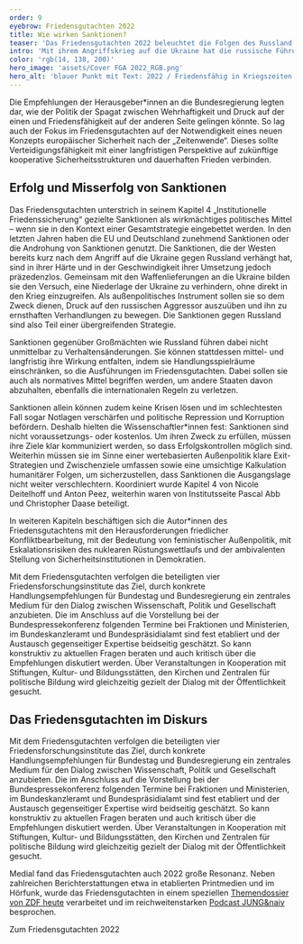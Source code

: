 ```yaml
---
order: 9
eyebrow: Friedensgutachten 2022
title: Wie wirken Sanktionen?
teaser: 'Das Friedensgutachten 2022 beleuchtet die Folgen des Russland-Ukraine-Kriegs und diskutiert Maßnahmen, um den Krieg zu beenden – unter anderem die umfangreichen Sanktionen gegen Russland.'
intro: 'Mit ihrem Angriffskrieg auf die Ukraine hat die russische Führung Leid und Zerstörung über die Menschen im Land gebracht. Zugleich erschüttert die Aggression die europäische Friedens- und Sicherheitsordnung. Die Auswirkungen des Krieges sind weiterhin weltweit zu spüren. Das Friedensgutachten 2022 nahm zu zentralen Fragen Stellung: Was hat zu diesem Krieg geführt und welche Möglichkeiten gibt es, der Logik von Konfrontation, Gewalt und Krieg zu entkommen? '
color: 'rgb(14, 138, 200)'
hero_image: 'assets/Cover FGA 2022_RGB.png'
hero_alt: 'blauer Punkt mit Text: 2022 / Friedensfähig in Kriegszeiten / friedensgutachten'
---
```


<Leadin>Die Empfehlungen der Herausgeber\*innen</Leadin> an die Bundesregierung legten dar, wie der Politik der Spagat zwischen Wehrhaftigkeit und Druck auf der einen und Friedensfähigkeit auf der anderen Seite gelingen könnte. So lag auch der Fokus im Friedensgutachten auf der Notwendigkeit eines neuen Konzepts europäischer Sicherheit nach der „Zeitenwende“. Dieses sollte Verteidigungsfähigkeit mit einer langfristigen Perspektive auf zukünftige kooperative Sicherheitsstrukturen und dauerhaften Frieden verbinden.

## Erfolg und Misserfolg von Sanktionen

Das Friedensgutachten unterstrich in seinem Kapitel 4 „Institutionelle Friedenssicherung“ gezielte Sanktionen als wirkmächtiges politisches Mittel – wenn sie in den Kontext einer Gesamtstrategie eingebettet werden. In den letzten Jahren haben die EU und Deutschland zunehmend Sanktionen oder die Androhung von Sanktionen genutzt. Die Sanktionen, die der Westen bereits kurz nach dem Angriff auf die Ukraine gegen Russland verhängt hat, sind in ihrer Härte und in der Geschwindigkeit ihrer Umsetzung jedoch präzedenzlos. Gemeinsam mit den Waffenlieferungen an die Ukraine bilden sie den Versuch, eine Niederlage der Ukraine zu verhindern, ohne direkt in den Krieg einzugreifen. Als außenpolitisches Instrument sollen sie so dem Zweck dienen, Druck auf den russischen Aggressor auszuüben und ihn zu ernsthaften Verhandlungen zu bewegen. Die Sanktionen gegen Russland sind also Teil einer übergreifenden Strategie. 

Sanktionen gegenüber Großmächten wie Russland führen dabei nicht unmittelbar zu Verhaltensänderungen. Sie können stattdessen mittel- und langfristig ihre Wirkung entfalten, indem sie Handlungsspielräume einschränken, so die Ausführungen im Friedensgutachten. Dabei sollen sie auch als normatives Mittel begriffen werden, um andere Staaten davon abzuhalten, ebenfalls die internationalen Regeln zu verletzen.

Sanktionen allein können zudem keine Krisen lösen und im schlechtesten Fall sogar Notlagen verschärfen und politische Repression und Korruption befördern. Deshalb hielten die Wissenschaftler*innen fest: Sanktionen sind nicht voraussetzungs- oder kostenlos. Um ihren Zweck zu erfüllen, müssen ihre Ziele klar kommuniziert werden, so dass Erfolgskontrollen möglich sind. Weiterhin müssen sie im Sinne einer wertebasierten Außenpolitik klare Exit-Strategien und Zwischenziele umfassen sowie eine umsichtige Kalkulation humanitärer Folgen, um sicherzustellen, dass Sanktionen die Ausgangslage nicht weiter verschlechtern. Koordiniert wurde Kapitel 4 von Nicole Deitelhoff und Anton Peez, weiterhin waren von Institutsseite Pascal Abb und Christopher Daase beteiligt.

In weiteren Kapiteln beschäftigen sich die Autor*innen des Friedensgutachtens mit den Herausforderungen friedlicher Konfliktbearbeitung, mit der Bedeutung von feministischer Außenpolitik, mit Eskalationsrisiken des nuklearen Rüstungswettlaufs und der ambivalenten Stellung von Sicherheitsinstitutionen in Demokratien.

<Callout eyebrow="Infobox" title="Das Friedensgutachten" expandable={false}>

Mit dem Friedensgutachten verfolgen die beteiligten vier Friedensforschungsinstitute das Ziel, durch konkrete Handlungsempfehlungen für Bundestag und Bundesregierung ein zentrales Medium für den Dialog zwischen Wissenschaft, Politik und Gesellschaft anzubieten. Die im Anschluss auf die Vorstellung bei der Bundespressekonferenz folgenden Termine bei Fraktionen und Ministerien, im Bundeskanzleramt und Bundespräsidialamt sind fest etabliert und der Austausch gegenseitiger Expertise beidseitig geschätzt. So kann konstruktiv zu aktuellen Fragen beraten und auch kritisch über die Empfehlungen diskutiert werden. Über Veranstaltungen in Kooperation mit Stiftungen, Kultur- und Bildungsstätten, den Kirchen und Zentralen für politische Bildung wird gleichzeitig gezielt der Dialog mit der Öffentlichkeit gesucht.

</Callout>

## Das Friedensgutachten im Diskurs

Mit dem Friedensgutachten verfolgen die beteiligten vier Friedensforschungsinstitute das Ziel, durch konkrete Handlungsempfehlungen für Bundestag und Bundesregierung ein zentrales Medium für den Dialog zwischen Wissenschaft, Politik und Gesellschaft anzubieten. Die im Anschluss auf die Vorstellung bei der Bundespressekonferenz folgenden Termine bei Fraktionen und Ministerien, im Bundeskanzleramt und Bundespräsidialamt sind fest etabliert und der Austausch gegenseitiger Expertise wird beidseitig geschätzt. So kann konstruktiv zu aktuellen Fragen beraten und auch kritisch über die Empfehlungen diskutiert werden. Über Veranstaltungen in Kooperation mit Stiftungen, Kultur- und Bildungsstätten, den Kirchen und Zentralen für politische Bildung wird gleichzeitig gezielt der Dialog mit der Öffentlichkeit gesucht.

Medial fand das Friedensgutachten auch 2022 große Resonanz. Neben zahlreichen Berichterstattungen etwa in etablierten Printmedien und im Hörfunk, wurde das Friedensgutachten in einem speziellen [Themendossier von ZDF heute](https://www.zdf.de/nachrichten/politik/friedensgutachten-aufruestung-atomwaffen-100.html) verarbeitet und im reichweitenstarken [Podcast JUNG&naiv](https://www.jungundnaiv.de/2022/06/22/friedensforscherin-ursula-schroeder-folge-579/) besprochen.

<CallToAction url="http://friedensgutachten.de/archiv/2022/ausgabe">

Zum Friedensgutachten 2022

</CallToAction>
